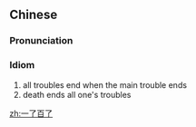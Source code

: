 ==Chinese==
{{zh-forms}}

===Pronunciation===
{{zh-pron
|m=一liǎobǎiliǎo
|c=jat1 liu5 baak3 liu5
|cat=id
}}

===Idiom===
{{zh-idiom}}

# all troubles end when the main trouble ends
# death ends all one's troubles

[[zh:一了百了]]